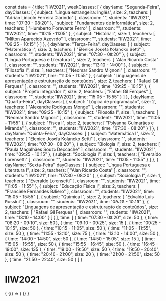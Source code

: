 const data = {
  title: "IIW2021",
  weekClasses: [
    {
      dayName: "Segunda-Feira",
      dayClasses: [
        {
          subject: "Lingua estrangeira: Inglês",
          size: 2,
          teachers: [
            "Adrian Lincoln Ferreira Clarindo"
          ],
          classroom: "",
          students: "IIW2021",
          time: "07:30 - 08:20"
        },
        {
          subject: "Fundamentos de informática",
          size: 2,
          teachers: [
            "Humberto Fioravante Ferro"
          ],
          classroom: "",
          students: "IIW2021",
          time: "10:15 - 11:05"
        },
        {
          subject: "História I",
          size: 1,
          teachers: [
            "Milton Aparecido Azevedo"
          ],
          classroom: "",
          students: "IIW2021",
          time: "09:25 - 10:15"
        }
      ]
    },
    {
      dayName: "Terça-Feira",
      dayClasses: [
        {
          subject: "Matemática I",
          size: 2,
          teachers: [
            "Elenice Josefa Kolancko Setti"
          ],
          classroom: "",
          students: "IIW2021",
          time: "07:30 - 08:20"
        },
        {
          subject: "Língua Portuguesa e Literatura I",
          size: 2,
          teachers: [
            "Alan Ricardo Costa"
          ],
          classroom: "",
          students: "IIW2021",
          time: "13:10 - 14:00"
        },
        {
          subject: "Filosofia I",
          size: 1,
          teachers: [
            "Neomar Sandro Mignoni"
          ],
          classroom: "",
          students: "IIW2021",
          time: "11:05 - 11:55"
        },
        {
          subject: "Linguagens de apresentação e estruturação de conteúdos",
          size: 2,
          teachers: [
            "Rafael Gil Ferques"
          ],
          classroom: "",
          students: "IIW2021",
          time: "09:25 - 10:15"
        },
        {
          subject: "Projeto integrador I",
          size: 2,
          teachers: [
            "Rafael Gil Ferques"
          ],
          classroom: "",
          students: "IIW2021",
          time: "15:05 - 15:55"
        }
      ]
    },
    {
      dayName: "Quarta-Feira",
      dayClasses: [
        {
          subject: "Lógica de programação",
          size: 2,
          teachers: [
            "Alexandre Rodrigues Monge"
          ],
          classroom: "",
          students: "IIW2021",
          time: "09:25 - 10:15"
        },
        {
          subject: "Filosofia I",
          size: 1,
          teachers: [
            "Neomar Sandro Mignoni"
          ],
          classroom: "",
          students: "IIW2021",
          time: "11:05 - 11:55"
        },
        {
          subject: "Física I",
          size: 2,
          teachers: [
            "Polyanna Guimarães e Miranda"
          ],
          classroom: "",
          students: "IIW2021",
          time: "07:30 - 08:20"
        }
      ]
    },
    {
      dayName: "Quinta-Feira",
      dayClasses: [
        {
          subject: "Matemática I",
          size: 2,
          teachers: [
            "Elenice Josefa Kolancko Setti"
          ],
          classroom: "",
          students: "IIW2021",
          time: "07:30 - 08:20"
        },
        {
          subject: "Biologia I",
          size: 2,
          teachers: [
            "Paula Magalhães Souza Deccache"
          ],
          classroom: "",
          students: "IIW2021",
          time: "09:25 - 10:15"
        },
        {
          subject: "Sociologia I",
          size: 1,
          teachers: [
            "Everaldo Lorensetti"
          ],
          classroom: "",
          students: "IIW2021",
          time: "11:05 - 11:55"
        }
      ]
    },
    {
      dayName: "Sexta-Feira",
      dayClasses: [
        {
          subject: "Língua Portuguesa e Literatura I",
          size: 2,
          teachers: [
            "Alan Ricardo Costa"
          ],
          classroom: "",
          students: "IIW2021",
          time: "07:30 - 08:20"
        },
        {
          subject: "Sociologia I",
          size: 1,
          teachers: [
            "Everaldo Lorensetti"
          ],
          classroom: "",
          students: "IIW2021",
          time: "11:05 - 11:55"
        },
        {
          subject: "Educação Física I",
          size: 2,
          teachers: [
            "Franciele Fernandes Baliero"
          ],
          classroom: "",
          students: "IIW2021",
          time: "15:05 - 15:55"
        },
        {
          subject: "Química I",
          size: 2,
          teachers: [
            "Edvaldo Luis Rossini"
          ],
          classroom: "",
          students: "IIW2021",
          time: "09:25 - 10:15"
        },
        {
          subject: "Linguagens de apresentação e estruturação de conteúdos",
          size: 2,
          teachers: [
            "Rafael Gil Ferques"
          ],
          classroom: "",
          students: "IIW2021",
          time: "13:10 - 14:00"
        }
      ]
    }
  ],
  time: [
    {
      time: "07:30 - 08:20",
      size: 50
    },
    {
      time: "08:20 - 09:10",
      size: 50
    },
    {
      time: "09:10 - 09:25",
      size: 15
    },
    {
      time: "09:25 - 10:15",
      size: 50
    },
    {
      time: "10:15 - 11:05",
      size: 50
    },
    {
      time: "11:05 - 11:55",
      size: 50
    },
    {
      time: "11:55 - 13:10",
      size: 75
    },
    {
      time: "13:10 - 14:00",
      size: 50
    },
    {
      time: "14:00 - 14:50",
      size: 50
    },
    {
      time: "14:50 - 15:05",
      size: 15
    },
    {
      time: "15:05 - 15:55",
      size: 50
    },
    {
      time: "15:55 - 16:45",
      size: 50
    },
    {
      time: "16:45 - 19:00",
      size: 135
    },
    {
      time: "19:00 - 19:50",
      size: 50
    },
    {
      time: "19:50 - 20:40",
      size: 50
    },
    {
      time: "20:40 - 21:00",
      size: 20
    },
    {
      time: "21:00 - 21:50",
      size: 50
    },
    {
      time: "21:50 - 22:40",
      size: 50
    }
  ]
}

# IIW2021

<div>
  {
    <BrowserOnly>
      {() => (
        <Grid
          title={data.title}
          weekClasses={data.weekClasses}
          time={data.time}
        />
      )}
    </BrowserOnly>
  }
</div>
